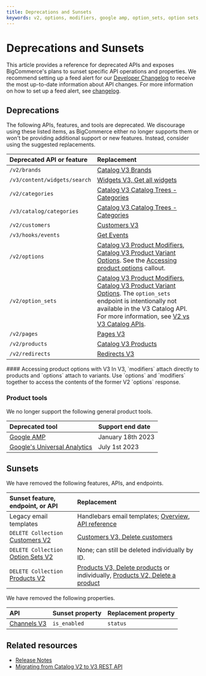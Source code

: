 ```yaml
---
title: Deprecations and Sunsets
keywords: v2, options, modifiers, google amp, option_sets, option sets, 
---
```


# Deprecations and Sunsets

This article provides a reference for deprecated APIs and exposes BigCommerce's plans to sunset specific API operations and properties. We recommend setting up a feed alert for our [Developer Changelog](/release-notes) to receive the most up-to-date information about API changes. For more information on how to set up a feed alert, see [changelog](/docs/start/about/support#changelog).

## Deprecations

The following APIs, features, and tools are deprecated. We discourage using these listed items, as BigCommerce either no longer supports them or won't be providing additional support or new features. Instead, consider using the suggested replacements.

| Deprecated API or feature | Replacement |
|:--------------------------|:------------|
| `/v2/brands` | [Catalog V3 Brands](/docs/rest-catalog/brands#get-all-brands) |
| `/v3/content/widgets/search` | [Widgets V3, Get all widgets](/docs/rest-content/widgets/widget#get-all-widgets) |
| `/v2/categories` | [Catalog V3 Catalog Trees - Categories](/docs/rest-catalog/category-trees/categories#get-all-categories) |
| `/v3/catalog/categories` | [Catalog V3 Catalog Trees - Categories](/docs/rest-catalog/category-trees/categories#get-all-categories) |
| `/v2/customers` | [Customers V3](/docs/rest-management/customers) |
| `/v3/hooks/events`| [Get Events](/docs/webhooks/webhooks/webhook-events#get-events) |
| `/v2/options` | [Catalog V3 Product Modifiers](/docs/rest-catalog/product-modifiers#get-all-product-modifiers), [Catalog V3 Product Variant Options](/docs/rest-catalog/product-variant-options#get-all-product-variant-options). See the [Accessing product options](#accessing-product-options-with-V3) callout. |
| `/v2/option_sets` | [Catalog V3 Product Modifiers](/docs/rest-catalog/product-modifiers#get-all-product-modifiers), [Catalog V3 Product Variant Options](/docs/rest-catalog/product-variant-options#get-all-product-variant-options). The `option_sets` endpoint is intentionally not available in the V3 Catalog API. For more information, see [V2 vs V3 Catalog APIs](/docs/store-operations/catalog/migration). |
| `/v2/pages` | [Pages V3](/docs/rest-content/pages) |
| `/v2/products ` | [Catalog V3 Products](/docs/rest-catalog/products#get-all-products) |
| `/v2/redirects` | [Redirects V3](/docs/rest-management/redirects) |

<Callout type="info">
  #### Accessing product options with V3
  In V3, `modifiers` attach directly to products and `options` attach to variants. Use `options` and `modifiers` together to access the contents of the former V2 `options` response.
</Callout>

### Product tools

We no longer support the following general product tools.

| Deprecated tool | Support end date |
|:----------------|:-----------------|
| [Google AMP](https://amp.dev/) | January 18th 2023 |
| [Google's Universal Analytics](https://support.google.com/analytics/answer/11583528?hl=en) | July 1st 2023 |

## Sunsets

We have removed the following features, APIs, and endpoints.

| Sunset feature, endpoint, or API | Replacement |
|:---------------------------------|:------------|
| Legacy email templates | Handlebars email templates; [Overview](/docs/store-operations/emails), [API reference](/docs/rest-content/email-templates) |
| `DELETE Collection` [Customers V2](/docs/rest-management/customers-v2) | [Customers V3, Delete customers](/docs/rest-management/customers-v2#delete-customers) |
| `DELETE Collection` [Option Sets V2](/archive/store-operations/v2-catalog-products/v2-option-sets) | None; can still be deleted individually by ID. |
| `DELETE Collection` [Products V2](/archive/store-operations/v2-catalog-products/v2-products) | [Products V3, Delete products](/docs/rest-catalog/products#delete-products) or individually, [Products V2, Delete a product](/archive/store-operations/v2-catalog-products/v2-products#delete-a-product) |

We have removed the following properties.

| API | Sunset property | Replacement property |
|:----|:----------------|:---------------------|
| [Channels V3](/docs/rest-management/channels#get-all-channels) |`is_enabled` | `status` |

## Related resources 

* [Release Notes](/release-notes)
* [Migrating from Catalog V2 to V3 REST API](/docs/store-operations/catalog/migration)
